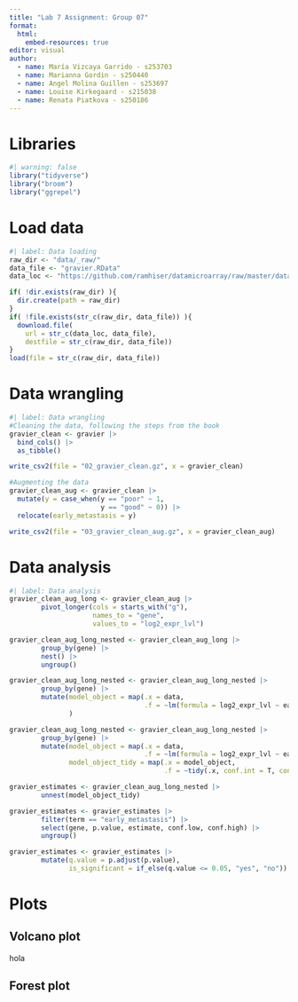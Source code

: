 ```yaml
---
title: "Lab 7 Assignment: Group 07"
format:
  html:
    embed-resources: true
editor: visual
author:
  - name: María Vizcaya Garrido - s253703
  - name: Marianna Gordin - s250440
  - name: Angel Molina Guillen - s253697
  - name: Louise Kirkegaard - s215038
  - name: Renata Piatkova - s250186
---
```


# Libraries

```r
#| warning: false 
library("tidyverse")
library("broom")
library("ggrepel")
```

# Load data

```r
#| label: Data loading
raw_dir <- "data/_raw/"
data_file <- "gravier.RData"
data_loc <- "https://github.com/ramhiser/datamicroarray/raw/master/data/"

if( !dir.exists(raw_dir) ){
  dir.create(path = raw_dir)
}
if( !file.exists(str_c(raw_dir, data_file)) ){
  download.file(
    url = str_c(data_loc, data_file),
    destfile = str_c(raw_dir, data_file))
}
load(file = str_c(raw_dir, data_file))

```

# Data wrangling

```r
#| label: Data wrangling
#Cleaning the data, following the steps from the book
gravier_clean <- gravier |>
  bind_cols() |>
  as_tibble()

write_csv2(file = "02_gravier_clean.gz", x = gravier_clean)

#Augmenting the data
gravier_clean_aug <- gravier_clean |>
  mutate(y = case_when(y == "poor" ~ 1,
                       y == "good" ~ 0)) |> 
  relocate(early_metastasis = y)

write_csv2(file = "03_gravier_clean_aug.gz", x = gravier_clean_aug)

```

# Data analysis 

```r
#| label: Data analysis
gravier_clean_aug_long <- gravier_clean_aug |> 
        pivot_longer(cols = starts_with("g"),
                     names_to = "gene",
                     values_to = "log2_expr_lvl")

gravier_clean_aug_long_nested <- gravier_clean_aug_long |> 
        group_by(gene) |> 
        nest() |> 
        ungroup()

gravier_clean_aug_long_nested <- gravier_clean_aug_long_nested |> 
        group_by(gene) |> 
        mutate(model_object = map(.x = data,
                                  .f = ~lm(formula = log2_expr_lvl ~ early_metastasis, data = .x))
               )

gravier_clean_aug_long_nested <- gravier_clean_aug_long_nested |> 
        group_by(gene) |> 
        mutate(model_object = map(.x = data,
                                  .f = ~lm(formula = log2_expr_lvl ~ early_metastasis, data = .x)),
               model_object_tidy = map(.x = model_object,
                                       .f = ~tidy(.x, conf.int = T, conf.level = 0.95)))

gravier_estimates <- gravier_clean_aug_long_nested |> 
        unnest(model_object_tidy)

gravier_estimates <- gravier_estimates |> 
        filter(term == "early_metastasis") |> 
        select(gene, p.value, estimate, conf.low, conf.high) |> 
        ungroup()

gravier_estimates <- gravier_estimates |> 
        mutate(q.value = p.adjust(p.value),
               is_significant = if_else(q.value <= 0.05, "yes", "no")) 

```

# Plots

## Volcano plot

hola

## Forest plot
